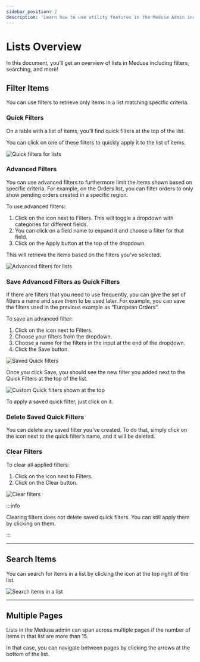 ```yaml
---
sidebar_position: 2
description: 'Learn how to use utility features in the Medusa Admin including lists, quick and advanced filters, pagination, and search functionalities. You can also customize quick features.'
---
```



# Lists Overview

In this document, you’ll get an overview of lists in Medusa including filters, searching, and more!

## Filter Items

You can use filters to retrieve only items in a list matching specific criteria.

### Quick Filters

On a table with a list of items, you’ll find quick filters at the top of the list.

You can click on one of these filters to quickly apply it to the list of items.

![Quick filters for lists](https://res.cloudinary.com/dza7lstvk/image/upload/v1667998663/Medusa%20Docs/User%20Guide/eVwD0JP_ukor4r.png)

### Advanced Filters

You can use advanced filters to furthermore limit the items shown based on specific criteria. For example, on the Orders list, you can filter orders to only show pending orders created in a specific region.

To use advanced filters:

1. Click on the <UiIcon lightIcon="https://res.cloudinary.com/dza7lstvk/image/upload/v1667999131/Medusa%20Docs/UI%20Icons/1hL8NiW_lqmjcq.png" darkIcon="https://res.cloudinary.com/dza7lstvk/image/upload/v1667999150/Medusa%20Docs/UI%20Icons/8LtkPqW_jyqz5i.png" alt="plus" /> icon next to Filters. This will toggle a dropdown with categories for different fields.
2. You can click on a field name to expand it and choose a filter for that field.
3. Click on the Apply button at the top of the dropdown.

This will retrieve the items based on the filters you’ve selected.

![Advanced filters for lists](https://res.cloudinary.com/dza7lstvk/image/upload/v1667998724/Medusa%20Docs/User%20Guide/rg9nKcS_vpwcrg.png)

### Save Advanced Filters as Quick Filters

If there are filters that you need to use frequently, you can give the set of filters a name and save them to be used later. For example, you can save the filters used in the previous example as “European Orders”.

To save an advanced filter:

1. Click on the <UiIcon lightIcon="https://res.cloudinary.com/dza7lstvk/image/upload/v1667999131/Medusa%20Docs/UI%20Icons/1hL8NiW_lqmjcq.png" darkIcon="https://res.cloudinary.com/dza7lstvk/image/upload/v1667999150/Medusa%20Docs/UI%20Icons/8LtkPqW_jyqz5i.png" alt="plus" /> icon next to Filters.
2. Choose your filters from the dropdown.
3. Choose a name for the filters in the input at the end of the dropdown.
4. Click the Save button.

![Saved Quick filters](https://res.cloudinary.com/dza7lstvk/image/upload/v1667998745/Medusa%20Docs/User%20Guide/0nKZ5BX_r5tdld.png)

Once you click Save, you should see the new filter you added next to the Quick Filters at the top of the list.

![Custom Quick filters shown at the top](https://res.cloudinary.com/dza7lstvk/image/upload/v1667998777/Medusa%20Docs/User%20Guide/ymuSHkv_xey8ao.png)

To apply a saved quick filter, just click on it.

### Delete Saved Quick Filters

You can delete any saved filter you’ve created. To do that, simply click on the <UiIcon lightIcon="https://res.cloudinary.com/dza7lstvk/image/upload/v1667999180/Medusa%20Docs/UI%20Icons/kvGRHQR_s0ptsm.png" darkIcon="https://res.cloudinary.com/dza7lstvk/image/upload/v1667999200/Medusa%20Docs/UI%20Icons/RJ4SLIu_n30zqr.png" alt="X" /> icon next to the quick filter’s name, and it will be deleted.

### Clear Filters

To clear all applied filters:

1. Click on the <UiIcon lightIcon="https://res.cloudinary.com/dza7lstvk/image/upload/v1667999131/Medusa%20Docs/UI%20Icons/1hL8NiW_lqmjcq.png" darkIcon="https://res.cloudinary.com/dza7lstvk/image/upload/v1667999150/Medusa%20Docs/UI%20Icons/8LtkPqW_jyqz5i.png" alt="plus" /> icon next to Filters.
2. Click on the Clear button.

![Clear filters](https://res.cloudinary.com/dza7lstvk/image/upload/v1667998828/Medusa%20Docs/User%20Guide/ArawLDT_mjye2n.png)

:::info

Clearing filters does not delete saved quick filters. You can still apply them by clicking on them.

:::

---

## Search Items

You can search for items in a list by clicking the <UiIcon lightIcon="https://res.cloudinary.com/dza7lstvk/image/upload/v1667999227/Medusa%20Docs/UI%20Icons/k0U0wpO_pizpfd.png" darkIcon="https://res.cloudinary.com/dza7lstvk/image/upload/v1667999249/Medusa%20Docs/UI%20Icons/IdKjFak_ultvmh.png" alt="magnifier" /> icon at the top right of the list.

![Search items in a list](https://res.cloudinary.com/dza7lstvk/image/upload/v1667998849/Medusa%20Docs/User%20Guide/Z09rbmQ_jgi4ti.png)

---

## Multiple Pages

Lists in the Medusa admin can span across multiple pages if the number of items in that list are more than 15. 

In that case, you can navigate between pages by clicking the arrows at the bottom of the list.